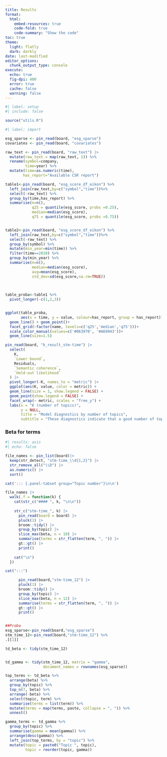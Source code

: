 ```yaml
---
title: Results
format:
  html:
    embed-resources: true
    code-fold: true
    code-summary: "Show the code"
toc: true
theme:
  light: flatly
  dark: darkly
date: last-modified
editor_options: 
  chunk_output_type: console
execute: 
  echo: true
  fig-dpi: 400
  error: true
  cache: false
  warning: false
---
```


```r
#| label: setup
#| include: false

source("utils.R")
```

```r
#| label: import

esg_sparse <- pin_read(board, "esg_sparse")
covariates <- pin_read(board, "covariates")

raw_text <- pin_read(board, "raw_text") |> 
  mutate(raw_text = map(raw_text, 1)) %>% 
  rename(symbol=company,
         time=year) %>% 
  mutate(time=as.numeric(time),
        has_report="Available CSR report")
```


```r
table1<-pin_read(board, "esg_score_df_eikon") %>% 
  left_join(raw_text,by=c("symbol","time"))%>% 
  select(-raw_text) %>% 
  group_by(time,has_report) %>% 
  summarise(n=n(),
            q25 = quantile(esg_score, probs =0.25),
            median=median(esg_score),
            q75 = quantile(esg_score, probs =0.75))


table2<-pin_read(board, "esg_score_df_eikon") %>% 
  left_join(raw_text,by=c("symbol","time"))%>% 
  select(-raw_text) %>% 
  group_by(symbol) %>% 
  mutate(min_year=min(time)) %>% 
  filter(time==2020) %>% 
  group_by(min_year) %>% 
  summarise(n=n(),
            median=median(esg_score),
            avg=mean(esg_score),
            std_dev=sd(esg_score,na.rm=TRUE))
  
  

table_proba<-table1 %>% 
  pivot_longer(-c(1,2,3))


ggplot(table_proba, 
       aes(x = time, y = value, colour=has_report, group = has_report)) +  
  geom_line() + geom_point()+
  facet_grid(~factor(name, levels=c('q25','median','q75')))+
  scale_color_manual(values=c('#063970', '#A69943'))+
  geom_line(size=1.5)


```

```r
pin_read(board, "k_result_stm-time") |> 
  select(
    K,
    `Lower bound`,
    Residuals,
    `Semantic coherence`,
    `Held-out likelihood`
  ) |> 
  pivot_longer(-K, names_to = "metric") |> 
  ggplot(aes(K, value, color = metric)) +
  geom_line(size = 1, show.legend = FALSE) +
  geom_point(show.legend = FALSE) +
  facet_wrap(~ metric, scales = "free_y") +
  labs(x = "K (number of topics)",
       y = NULL,
       title = "Model diagnostics by number of topics",
       subtitle = "These diagnostics indicate that a good number of topic")

```

### Beta for terms

```r
#| results: asis
#| echo: false

file_names <- pin_list(board)|> 
  keep(str_detect, "stm-time_\\d{1,2}") |> 
  str_remove_all("\\D") |> 
  as.numeric() |> 
  sort()

cat('::: {.panel-tabset group="Topic number"}\n\n')

file_names |> 
  walk(.f = function(k) {
    cat(str_c("#### ", k, "\n\n"))
    
    str_c("stm-time_", k) |> 
      pin_read(board = board) |> 
      pluck(1) |> 
      broom::tidy() |> 
      group_by(topic) |> 
      slice_max(beta, n = 10) |> 
      summarise(terms = str_flatten(term, ", ")) |> 
      gt::gt() |> 
      print()
    
    cat("\n")
  })

cat(":::")
```

```r


      pin_read(board,"stm-time_12") |> 
      pluck(1) |> 
      broom::tidy() |> 
      group_by(topic) |> 
      slice_max(beta, n = 12) |> 
      summarise(terms = str_flatten(term, ", ")) |> 
      gt::gt() |> 
      print()


##Proba
esg_sparse<-pin_read(board,"esg_sparse")
stm_time_12<-pin_read(board,"stm-time_12") %>% 
.[[1]]

td_beta <- tidy(stm_time_12)


td_gamma <- tidy(stm_time_12, matrix = "gamma",
                 document_names = rownames(esg_sparse))

top_terms <- td_beta %>%
  arrange(beta) %>%
  group_by(topic) %>%
  top_n(7, beta) %>%
  arrange(-beta) %>%
  select(topic, term) %>%
  summarise(terms = list(term)) %>%
  mutate(terms = map(terms, paste, collapse = ", ")) %>% 
  unnest()

gamma_terms <- td_gamma %>%
  group_by(topic) %>%
  summarise(gamma = mean(gamma)) %>%
  arrange(desc(gamma)) %>%
  left_join(top_terms, by = "topic") %>%
  mutate(topic = paste0("Topic ", topic),
         topic = reorder(topic, gamma))


```
